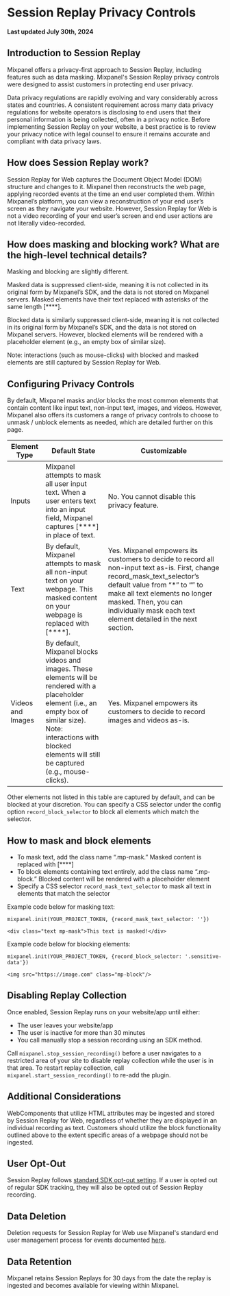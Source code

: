 
# Session Replay Privacy Controls
**Last updated July 30th, 2024**

## Introduction to Session Replay

Mixpanel offers a privacy-first approach to Session Replay, including features such as data masking. Mixpanel's Session Replay privacy controls were designed to assist customers in protecting end user privacy.

Data privacy regulations are rapidly evolving and vary considerably across states and countries. A consistent requirement across many data privacy regulations for website operators is disclosing to end users that their personal information is being collected, often in a privacy notice. Before implementing Session Replay on your website, a best practice is to review your privacy notice with legal counsel to ensure it remains accurate and compliant with data privacy laws. 

## How does Session Replay work?

Session Replay for Web captures the Document Object Model (DOM) structure and changes to it. Mixpanel then reconstructs the web page, applying recorded events at the time an end user completed them. Within Mixpanel’s platform, you can view a reconstruction of your end user’s screen as they navigate your website. However, Session Replay for Web is not a video recording of your end user’s screen and end user actions are not literally video-recorded.

## How does masking and blocking work? What are the high-level technical details?

Masking and blocking are slightly different.

Masked data is suppressed client-side, meaning it is not collected in its original form by Mixpanel’s SDK, and the data is not stored on Mixpanel servers. Masked elements have their text replaced with asterisks of the same length [****]. 

Blocked data is similarly suppressed client-side, meaning it is not collected in its original form by Mixpanel’s SDK, and the data is not stored on Mixpanel servers. However, blocked elements will be rendered with a placeholder element (e.g., an empty box of similar size). 

Note: interactions (such as mouse-clicks) with blocked and masked elements are still captured by Session Replay for Web.
  
## Configuring Privacy Controls

By default, Mixpanel masks and/or blocks the most common elements that contain content like input text, non-input text, images, and videos. However, Mixpanel also offers its customers a range of privacy controls to choose to unmask / unblock elements as needed, which are detailed further on this page. 

| Element Type | Default State | Customizable |
| --- | --- | --- |
| Inputs | Mixpanel attempts to mask all user input text.  When a user enters text into an input field, Mixpanel captures [****] in place of text. | No. You cannot disable this privacy feature. |
| Text | By default, Mixpanel attempts to mask all non-input text on your webpage. This masked content on your webpage is replaced with [****]. | Yes. Mixpanel empowers its customers to decide to record all non-input text as-is. First, change record_mask_text_selector’s default value from “*” to “” to make all text elements no longer masked. Then, you can individually mask each text element detailed in the next section. |
| Videos and Images | By default, Mixpanel blocks videos and images.  These elements will be rendered with a placeholder element (i.e., an empty box of similar size). Note: interactions with blocked elements will still be captured (e.g., mouse-clicks). | Yes. Mixpanel empowers its customers to decide to record images and videos as-is. 

Other elements not listed in this table are captured by default, and can be blocked at your discretion. You can specify a CSS selector under the config option `record_block_selector` to block all elements which match the selector.

## How to mask and block elements

- To mask text, add the class name “.mp-mask.” Masked content is replaced with [****]
- To block elements containing text entirely, add the class name “.mp-block.” Blocked content will be rendered with a placeholder element
- Specify a CSS selector `record_mask_text_selector` to mask all text in elements that match the selector

Example code below for masking text:
```
mixpanel.init(YOUR_PROJECT_TOKEN, {record_mask_text_selector: ''})
```
```
<div class="text mp-mask">This text is masked!</div>
```
Example code below for blocking elements:
```
mixpanel.init(YOUR_PROJECT_TOKEN, {record_block_selector: '.sensitive-data'})
```
```
<img src="https://image.com" class="mp-block"/>
```

## Disabling Replay Collection 

Once enabled, Session Replay runs on your website/app until either:
- The user leaves your website/app
- The user is inactive for more than 30 minutes
- You call manually stop a session recording using an SDK method.

Call `mixpanel.stop_session_recording()` before a user navigates to a restricted area of your site to disable replay collection while the user is in that area. To restart replay collection, call `mixpanel.start_session_recording()` to re-add the plugin.

## Additional Considerations
WebComponents that utilize HTML attributes may be ingested and stored by Session Replay for Web, regardless of whether they are displayed in an individual recording as text. Customers should utilize the block functionality outlined above to the extent specific areas of a webpage should not be ingested.

## User Opt-Out

Session Replay follows [standard SDK opt-out setting](/docs/privacy/end-user-data-management#opt-out-users). If a user is opted out of regular SDK tracking, they will also be opted out of Session Replay recording.

## Data Deletion

Deletion requests for Session Replay for Web use Mixpanel's standard end user management process for events documented [here](/docs/privacy/end-user-data-management).

## Data Retention

Mixpanel retains Session Replays for 30 days from the date the replay is ingested and becomes available for viewing within Mixpanel.
